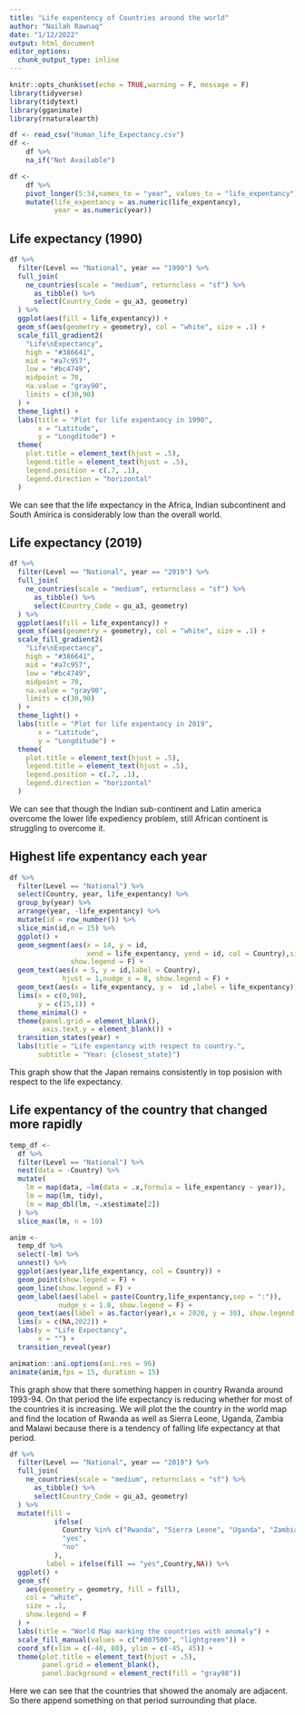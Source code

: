 ```yaml
---
title: "Life expentency of Countries around the world"
author: "Nailah Rawnaq"
date: "1/12/2022"
output: html_document
editor_options: 
  chunk_output_type: inline
---
```


```r
knitr::opts_chunk$set(echo = TRUE,warning = F, message = F)
library(tidyverse)
library(tidytext)
library(gganimate)
library(rnaturalearth)

df <- read_csv("Human_life_Expectancy.csv")
df <- 
    df %>% 
    na_if("Not Available")

df <- 
    df %>% 
    pivot_longer(5:34,names_to = "year", values_to = "life_expentancy") %>% 
    mutate(life_expentancy = as.numeric(life_expentancy),
           year = as.numeric(year))
```


## Life expectancy (1990)
```r
df %>%
  filter(Level == "National", year == "1990") %>%
  full_join(
    ne_countries(scale = "medium", returnclass = "sf") %>%
      as_tibble() %>%
      select(Country_Code = gu_a3, geometry)
  ) %>%
  ggplot(aes(fill = life_expentancy)) +
  geom_sf(aes(geometry = geometry), col = "white", size = .1) +
  scale_fill_gradient2(
    "Life\nExpectancy",
    high = "#386641",
    mid = "#a7c957",
    low = "#bc4749",
    midpoint = 70,
    na.value = "gray90",
    limits = c(30,90)
  ) +
  theme_light() +
  labs(title = "Plot for life expentancy in 1990",
       x = "Latitude",
       y = "Longditude") +
  theme(
    plot.title = element_text(hjust = .5),
    legend.title = element_text(hjust = .5),
    legend.position = c(.7, .1),
    legend.direction = "horizontal"
  ) 
```

We can see that the life expectancy in the Africa, Indian subcontinent and South Amirica is considerably low than the overall world.


## Life expectancy (2019)
```r
df %>%
  filter(Level == "National", year == "2019") %>%
  full_join(
    ne_countries(scale = "medium", returnclass = "sf") %>%
      as_tibble() %>%
      select(Country_Code = gu_a3, geometry)
  ) %>%
  ggplot(aes(fill = life_expentancy)) +
  geom_sf(aes(geometry = geometry), col = "white", size = .1) +
  scale_fill_gradient2(
    "Life\nExpectancy",
    high = "#386641",
    mid = "#a7c957",
    low = "#bc4749",
    midpoint = 70,
    na.value = "gray90", 
    limits = c(30,90)
  ) +
  theme_light() +
  labs(title = "Plot for life expentancy in 2019",
       x = "Latitude",
       y = "Longditude") +
  theme(
    plot.title = element_text(hjust = .5),
    legend.title = element_text(hjust = .5),
    legend.position = c(.7, .1),
    legend.direction = "horizontal"
  ) 
```

We can see that though the Indian sub-continent and Latin america overcome the lower life expediency problem, still African continent is struggling to overcome it.

## Highest life expentancy each year
```r
df %>% 
  filter(Level == "National") %>% 
  select(Country, year, life_expentancy) %>% 
  group_by(year) %>% 
  arrange(year, -life_expentancy) %>% 
  mutate(id = row_number()) %>% 
  slice_min(id,n = 15) %>%
  ggplot() +
  geom_segment(aes(x = 14, y = id, 
                   xend = life_expentancy, yend = id, col = Country),size = 5, 
               show.legend = F) +
  geom_text(aes(x = 5, y = id,label = Country),
             hjust = 1,nudge_x = 8, show.legend = F) +
  geom_text(aes(x = life_expentancy, y =  id ,label = life_expentancy),nudge_x = 3) +
  lims(x = c(0,90),
       y = c(15,1)) +
  theme_minimal() +
  theme(panel.grid = element_blank(),
        axis.text.y = element_blank()) +
  transition_states(year) +
  labs(title = "Life expentancy with respect to country.",
       subtitle = "Year: {closest_state}") 
```

This graph show that the Japan remains consistently in top posision with respect to the life expectancy.


## Life expentancy of the country that changed more rapidly
```r
temp_df <-
  df %>% 
  filter(Level == "National") %>% 
  nest(data = -Country) %>% 
  mutate(
    lm = map(data, ~lm(data = .x,formula = life_expentancy ~ year)),
    lm = map(lm, tidy),
    lm = map_dbl(lm, ~.x$estimate[2])
  ) %>% 
  slice_max(lm, n = 10)

anim <- 
  temp_df %>% 
  select(-lm) %>% 
  unnest() %>% 
  ggplot(aes(year,life_expentancy, col = Country)) +
  geom_point(show.legend = F) +
  geom_line(show.legend = F) +
  geom_label(aes(label = paste(Country,life_expentancy,sep = ":")),
            nudge_x = 1.8, show.legend = F) +
  geom_text(aes(label = as.factor(year),x = 2020, y = 30), show.legend = F) +
  lims(x = c(NA,2022)) +
  labs(y = "Life Expectancy",
       x = "") +
  transition_reveal(year) 

animation::ani.options(ani.res = 96)
animate(anim,fps = 15, duration = 15)
```

This graph show that there something happen in country Rwanda around 1993-94. On that period the life expectancy is reducing whether for most of the countries it is increasing. We will plot the the country in the world map and find the location of Rwanda as well as Sierra Leone, Uganda, Zambia and Malawi because there is a tendency of falling life expectancy at that period.

```r
df %>%
  filter(Level == "National", year == "2019") %>%
  full_join(
    ne_countries(scale = "medium", returnclass = "sf") %>%
      as_tibble() %>%
      select(Country_Code = gu_a3, geometry)
  ) %>%
  mutate(fill =
           ifelse(
             Country %in% c("Rwanda", "Sierra Leone", "Uganda", "Zambia", "Malawi"),
             "yes",
             "no"
           ),
         label = ifelse(fill == "yes",Country,NA)) %>%
  ggplot() +
  geom_sf(
    aes(geometry = geometry, fill = fill),
    col = "white",
    size = .1,
    show.legend = F
  ) +
  labs(title = "World Map marking the countries with anomaly") +
  scale_fill_manual(values = c("#007500", "lightgreen")) +
  coord_sf(xlim = c(-40, 80), ylim = c(-45, 45)) +
  theme(plot.title = element_text(hjust = .5),
        panel.grid = element_blank(),
        panel.background = element_rect(fill = "gray98"))
```

Here we can see that the countries that showed the anomaly are adjacent. So there append something on that period surrounding that place.



















